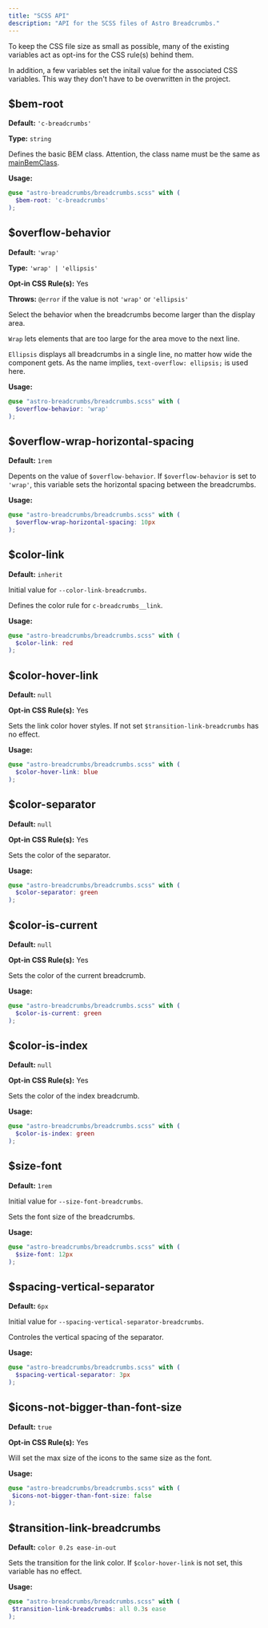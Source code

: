 ```yaml
---
title: "SCSS API"
description: "API for the SCSS files of Astro Breadcrumbs."
---
```


To keep the CSS file size as small as possible, many of the existing variables act as opt-ins for the CSS rule(s) behind them.

In addition, a few variables set the initail value for the associated CSS variables. This way they don't have to be overwritten in the project.

## $bem-root

**Default:** `'c-breadcrumbs'`

**Type:** `string`

Defines the basic BEM class. Attention, the class name must be the same as [mainBemClass](/en/properties#mainbemclass).

**Usage:**

```scss
@use "astro-breadcrumbs/breadcrumbs.scss" with (
  $bem-root: 'c-breadcrumbs'
);
```

## $overflow-behavior

**Default:** `'wrap'`

**Type:** `'wrap' | 'ellipsis'`

**Opt-in CSS Rule(s):** Yes

**Throws:** `@error` if the value is not `'wrap'` or `'ellipsis'`

Select the behavior when the breadcrumbs become larger than the display area.

`Wrap` lets elements that are too large for the area move to the next line.

`Ellipsis` displays all breadcrumbs in a single line, no matter how wide the component gets. As the name implies, `text-overflow: ellipsis;` is used here.

**Usage:**

```scss
@use "astro-breadcrumbs/breadcrumbs.scss" with (
  $overflow-behavior: 'wrap'
);
```

## $overflow-wrap-horizontal-spacing

**Default:** `1rem`

Depents on the value of `$overflow-behavior`. If `$overflow-behavior` is set to `'wrap'`, this variable sets the horizontal spacing between the breadcrumbs.

**Usage:**

```scss
@use "astro-breadcrumbs/breadcrumbs.scss" with (
  $overflow-wrap-horizontal-spacing: 10px
);
```

## $color-link

**Default:** `inherit`

Initial value for `--color-link-breadcrumbs`.

Defines the color rule for `c-breadcrumbs__link`.

**Usage:**

```scss
@use "astro-breadcrumbs/breadcrumbs.scss" with (
  $color-link: red
);
```

## $color-hover-link

**Default:** `null`

**Opt-in CSS Rule(s):** Yes

Sets the link color hover styles. If not set `$transition-link-breadcrumbs` has no effect.

**Usage:**

```scss
@use "astro-breadcrumbs/breadcrumbs.scss" with (
  $color-hover-link: blue
);
```

## $color-separator

**Default:** `null`

**Opt-in CSS Rule(s):** Yes

Sets the color of the separator.

**Usage:**

```scss
@use "astro-breadcrumbs/breadcrumbs.scss" with (
  $color-separator: green
);
```

## $color-is-current

**Default:** `null`

**Opt-in CSS Rule(s):** Yes

Sets the color of the current breadcrumb.

**Usage:**

```scss
@use "astro-breadcrumbs/breadcrumbs.scss" with (
  $color-is-current: green
);
```

## $color-is-index

**Default:** `null`

**Opt-in CSS Rule(s):** Yes

Sets the color of the index breadcrumb.

**Usage:**

```scss
@use "astro-breadcrumbs/breadcrumbs.scss" with (
  $color-is-index: green
);
```

## $size-font

**Default:** `1rem`

Initial value for `--size-font-breadcrumbs`.

Sets the font size of the breadcrumbs.

**Usage:**

```scss
@use "astro-breadcrumbs/breadcrumbs.scss" with (
  $size-font: 12px
);
```

## $spacing-vertical-separator

**Default:** `6px`

Initial value for `--spacing-vertical-separator-breadcrumbs`.

Controles the vertical spacing of the separator.

**Usage:**

```scss
@use "astro-breadcrumbs/breadcrumbs.scss" with (
  $spacing-vertical-separator: 3px
);
```

## $icons-not-bigger-than-font-size

**Default:** `true`

**Opt-in CSS Rule(s):** Yes

Will set the max size of the icons to the same size as the font.

**Usage:**

```scss
@use "astro-breadcrumbs/breadcrumbs.scss" with (
 $icons-not-bigger-than-font-size: false
);
```

## $transition-link-breadcrumbs

**Default:** `color 0.2s ease-in-out`

Sets the transition for the link color. If `$color-hover-link` is not set, this variable has no effect.

**Usage:**

```scss
@use "astro-breadcrumbs/breadcrumbs.scss" with (
 $transition-link-breadcrumbs: all 0.3s ease
);
```